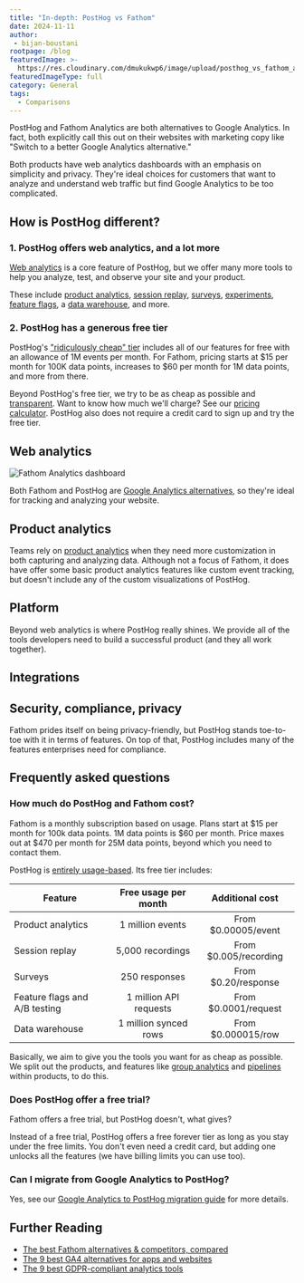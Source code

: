 ```yaml
---
title: "In-depth: PostHog vs Fathom"
date: 2024-11-11
author:
 - bijan-boustani
rootpage: /blog
featuredImage: >-
  https://res.cloudinary.com/dmukukwp6/image/upload/posthog_vs_fathom_analytics_e327b58767.jpg
featuredImageType: full
category: General
tags:
  - Comparisons
---
```



PostHog and Fathom Analytics are both alternatives to Google Analytics. In fact, both explicitly call this out on their websites with marketing copy like "Switch to a better Google Analytics alternative."

Both products have web analytics dashboards with an emphasis on simplicity and privacy. They're ideal choices for customers that want to analyze and understand web traffic but find Google Analytics to be too complicated.

## How is PostHog different?

### 1. PostHog offers web analytics, and a lot more

[Web analytics](/web-analytics) is a core feature of PostHog, but we offer many more tools to help you analyze, test, and observe your site and your product.

These include [product analytics](/product-analytics), [session replay](/session-replay), [surveys](/surveys), [experiments](/experiments), [feature flags](/feature-flags), a [data warehouse](/data-warehouse), and more.

### 2. PostHog has a generous free tier

PostHog's ["ridiculously cheap" tier](/pricing) includes all of our features for free with an allowance of 1M events per month. For Fathom, pricing starts at $15 per month for 100K data points, increases to $60 per month for 1M data points, and more from there.

Beyond PostHog's free tier, we try to be as cheap as possible and [transparent](/docs/billing/estimating-usage-costs). Want to know how much we'll charge? See our [pricing calculator](/pricing#calculator). PostHog also does not require a credit card to sign up and try the free tier.

## Web analytics

<ProductScreenshot
  imageLight="https://res.cloudinary.com/dmukukwp6/image/upload/web_analytics_dashboard_light_bc76a94566.png"
  imageDark="https://res.cloudinary.com/dmukukwp6/image/upload/web_analytics_dashboard_dark_42ac39a5f7.png"
  classes="rounded"
  alt="PostHog web analytics dashboard"
/>

![Fathom Analytics dashboard](https://res.cloudinary.com/dmukukwp6/image/upload/fathom_analytics_dashboard_195049b289.png)

Both Fathom and PostHog are [Google Analytics alternatives](/blog/ga4-alternatives), so they're ideal for tracking and analyzing your website.

<ComparisonTable column1="PostHog" column2="Fathom">
  <ComparisonRow column1={true} column2={true} feature="Pageviews" description="Track visitors and their views" />
  <ComparisonRow column1={true} column2={false} feature="Sessions" description="Track unique sessions and their durations" />
  <ComparisonRow column1={true} column2={true} feature="Traffic breakdown" description="See where your visitors and conversions are coming from" />
  <ComparisonRow column1={true} column2={true} feature="Conversions" description="Track actions you want users to take" />
  <ComparisonRow column1={true} column2={true} feature="Bounce rate" description="See the percentage of users that leave after one pageview" />
  <ComparisonRow column1={true} column2={false} feature="Entry and exit paths" description="See the pages users first visit and the last ones before they leave" />
  <ComparisonRow column1={true} column2={false} feature="Outbound clicks" description="See the links that take users away" />
  <ComparisonRow column1={true} column2={true} feature="UTM tracking" description="Track marketing campaigns with UTM tags" />
  <ComparisonRow column1={true} column2={true} feature="Cookieless tracking" description="Track users without cookies" />
  <ComparisonRow column1={true} column2={true} feature="Snippet install" description="Install HTML snippet" />
  <ComparisonRow column1={true} column2={true} feature="Migration" description="Migrate data from Google Analytics" />
  <ComparisonRow column1={"50.6 kb"} column2={"<2 kB"} feature="Script size" description="Size of the script that runs on your site" />
</ComparisonTable>

## Product analytics

Teams rely on [product analytics](/product-analytics) when they need more customization in both capturing and analyzing data. Although not a focus of Fathom, it does have offer some basic product analytics features like custom event tracking, but doesn't include any of the custom visualizations of PostHog.

<ComparisonTable column1="PostHog" column2="Fathom">
  <ComparisonRow column1={true} column2={true} feature="Custom events" description="Capture and analyze any type of event" />
  <ComparisonRow column1={true} column2={true} feature="Custom properties" description="Add more data to custom events or users" />
  <ComparisonRow column1={true} column2={false} feature="Autocapture" description="Capture frontend clicks and events automatically" />
  <ComparisonRow column1={true} column2={false} feature="Custom graphs and trends" description="Build custom insights and visualizations" />
  <ComparisonRow column1={true} column2={false} feature="Funnels" description="Track users through a sequence of events" />
  <ComparisonRow column1={true} column2={false} feature="Retention" description="Visualize which users stay, for how long" />
  <ComparisonRow column1={true} column2={false} feature="Custom dashboards" description="Build a custom dashboard of your own or use a template" />
  <ComparisonRow column1={true} column2={false} feature="Cohorts" description="Combine users based on properties and events for group analysis" />
  <ComparisonRow column1={true} column2={false} feature="User profiles" description="View user demographic data such as country, language, and device type" />
  <ComparisonRow column1={true} column2={false} feature="Group analytics" description="Track metrics at a company and account level" />
  <ComparisonRow column1={true} column2={false} feature="Paths" description="Track user flows and where they drop off" />
  <ComparisonRow column1={true} column2={false} feature="SQL" description="Query your data with SQL" />
</ComparisonTable>

## Platform

Beyond web analytics is where PostHog really shines. We provide all of the tools developers need to build a successful product (and they all work together).

<ComparisonTable column1="PostHog" column2="Fathom">
  <ComparisonRow column1={true} column2={true} feature="EU hosting" description="Access and store your data in the EU" />
  <ComparisonRow column1={true} column2={true} feature="API" description="Capture events, get stats, and make changes via API" />
  <ComparisonRow column1="Invite teammates to collaborate on all features" column2="Share web analytics with or without a password" feature="Collaboration" description="Share your projects and sites with teammates" />
  <ComparisonRow column1={true} column2={false} feature="Open source" description="View code, comment on roadmap, and contribute" />
  <ComparisonRow column1={true} column2={false} feature="Heatmaps" description="Visualize where users click in your app or website" />
  <ComparisonRow column1={true} column2={false} feature="Session replay" description="Watch real users use your product, diagnose bugs" />
  <ComparisonRow column1={true} column2={false} feature="Experiments" description="Run A/B/n tests on new features, optimize conversion funnels" />
  <ComparisonRow column1={true} column2={false} feature="Surveys" description="Collect and analyze feedback, run NPS and PMF surveys" />
  <ComparisonRow column1={true} column2={false} feature="Feature flags" description="Roll out features safely, toggle features for cohorts or individuals" />
  <ComparisonRow column1={true} column2={false} feature="Server-side SDKs" description="Capture events and use features from Python, Node, and more" />
  <ComparisonRow column1={true} column2={false} feature="Mobile SDKs" description="Capture events and use features from Android, iOS, and more" />
</ComparisonTable>

## Integrations

<ComparisonTable column1="PostHog" column2="Fathom">
  <ComparisonRow column1={true} column2={true} feature="CSV exports" description="Export your data as a CSV" />
  <ComparisonRow column1={true} column2={true} feature="Email" description="Send reports to email" />
  <ComparisonRow column1={true} column2={false} feature="Warehouse exports" description="Export data to warehouses like S3 and BigQuery for storage and analysis" />
  <ComparisonRow column1={true} column2={false} feature="Data warehouse" description="Query customer and product data together" />
  <ComparisonRow column1={true} column2={false} feature="Warehouse import" description="Import data from third-party sources like Postgres, S3, and GCS" />
  <ComparisonRow column1="Events, reports" column2={false} feature="Slack" description="Send events, reports, and anomalies to Slack" />
  <ComparisonRow column1={true} column2={false} feature="Stripe" description="Import charges, customers, invoices, subscriptions, and more" />
  <ComparisonRow column1={true} column2={false} feature="HubSpot" description="Import contacts, companies, deals, and more" />
  <ComparisonRow column1={true} column2={false} feature="Zapier" description="Trigger Zapier automations" />
  <ComparisonRow column1={true} column2={false} feature="Zendesk" description="Import organizations, tickets, users, and more" />
  <ComparisonRow column1={true} column2={false} feature="Sentry" description="Send and receive error data with Sentry" />
  <ComparisonRow column1={true} column2={true} feature="WordPress" description="Easily capture data from your Wordpress site" />
</ComparisonTable>

## Security, compliance, privacy

Fathom prides itself on being privacy-friendly, but PostHog stands toe-to-toe with it in terms of features. On top of that, PostHog includes many of the features enterprises need for compliance.

<ComparisonTable column1="PostHog" column2="Fathom">
  <ComparisonRow column1="7 years" column2="Forever (as long as you're a customer)" feature="Data retention" description="The length of time event data is retained" />
  <ComparisonRow column1={true} column2={true} feature="Bot blocking" description="Block scrapers, crawlers, and other unwanted traffic from stats" />
  <ComparisonRow column1={true} column2={false} feature="Reverse proxy" description="Avoid tracking blockers and capture more data" />
  <ComparisonRow column1={true} column2={false} feature="HIPAA-ready" description="Can be compliant with HIPAA" />
  <ComparisonRow column1={true} column2={true} feature="GDPR-ready" description="Can be compliant with GDPR" />
  <ComparisonRow column1={true} column2={false} feature="SOC 2" description="SOC 2 security certification" />
  <ComparisonRow column1={true} column2={true} feature="2FA" description="Enforce login with two-factor authentication" />
  <ComparisonRow column1="Enterprise" column2={false} feature="SAML/SSO" description="Use SAML or single sign-on authentication" />
</ComparisonTable>

## Frequently asked questions

### How much do PostHog and Fathom cost?

Fathom is a monthly subscription based on usage. Plans start at $15 per month for 100k data points. 1M data points is $60 per month. Price maxes out at $470 per month for 25M data points, beyond which you need to contact them.

PostHog is [entirely usage-based](/pricing). Its free tier includes:

| Feature                         | Free usage per month  | Additional cost        |
|---------------------------------|:---------------------:|:----------------------:|
| Product analytics               | 1 million events      | From $0.00005/event    |
| Session replay                  | 5,000 recordings      | From $0.005/recording  |
| Surveys                         | 250 responses         | From $0.20/response    |
| Feature flags and A/B testing   | 1 million API requests| From $0.0001/request   |
| Data warehouse                  | 1 million synced rows | From $0.000015/row     |

Basically, we aim to give you the tools you want for as cheap as possible. We split out the products, and features like [group analytics](/docs/product-analytics/group-analytics) and [pipelines](/docs/cdp) within products, to do this.

### Does PostHog offer a free trial?

Fathom offers a free trial, but PostHog doesn't, what gives?

Instead of a free trial, PostHog offers a free forever tier as long as you stay under the free limits. You don't even need a credit card, but adding one unlocks all the features (we have billing limits you can use too).

### Can I migrate from Google Analytics to PostHog?

Yes, see our [Google Analytics to PostHog migration guide](/docs/migrate/google-analytics) for more details.

## Further Reading

- [The best Fathom alternatives & competitors, compared](/blog/best-fathom-alternatives)
- [The 9 best GA4 alternatives for apps and websites](/blog/ga4-alternatives)
- [The 9 best GDPR-compliant analytics tools](/blog/best-fathom-alternatives)

<ArrayCTA />
